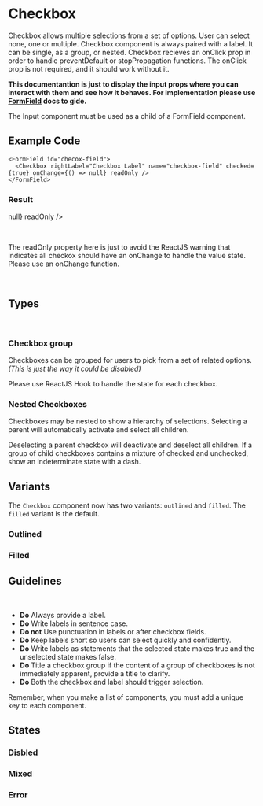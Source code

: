 
# Checkbox

Checkbox allows multiple selections from a set of options. User can select none, one or multiple.
Checkbox component is always paired with a label. It can be single, as a group, or nested.
Checkbox recieves an onClick prop in order to handle preventDefault or stopPropagation functions. The onClick prop is not required, and it should work without it.

**This documentantion is just to display the input props where you can interact with them and see how it behaves. For implementation please use [FormField](/?path=/docs/forms-form-fields--checkbox-field) docs to gide.**

<Alert title="Dev Note" severity="warning" icon="alert_warning">
  The Input component must be used as a child of a FormField component.
</Alert>

<Canvas>
  <Story id="controls-form-fields-checkbox-props--unchecked" />
</Canvas>

<ArgsTable of={Checkbox} />

## Example Code

```tsx
<FormField id="checox-field">
  <Checkbox rightLabel="Checkbox Label" name="checkbox-field" checked={true} onChange={() => null} readOnly />
</FormField>
```

### Result

<FormField id="checox-field">
  <Checkbox rightLabel="Checkbox Label" name="checkbox-field" checked={true} onChange={() => null} readOnly />
</FormField>

<p style={{ margin: 0 }}>&nbsp;</p>

<Alert title="Dev Note" severity="warning" icon="alert_warning">
  The readOnly property here is just to avoid the ReactJS warning that indicates all checkox should have an onChange to
  handle the value state. Please use an onChange function.
</Alert>

<p style={{ margin: 0 }}>&nbsp;</p>

## Types

<p style={{ margin: 0 }}>&nbsp;</p>

### Checkbox group

Checkboxes can be grouped for users to pick from a set of related options. _(This is just the way it could be disabled)_

<Canvas>
  <Story id="controls-form-fields-checkbox-props--group" />
</Canvas>

<Alert title="Dev Note" severity="warning" icon="alert_warning">
  Please use ReactJS Hook to handle the state for each checkbox.
</Alert>

### Nested Checkboxes

Checkboxes may be nested to show a hierarchy of selections. Selecting a parent will automatically activate and select all children.

Deselecting a parent checkbox will deactivate and deselect all children. If a group of child checkboxes contains a mixture of checked and unchecked, show an indeterminate state with a dash.

<Canvas>
  <Story id="controls-form-fields-checkbox-props--nested" />
</Canvas>

## Variants

The `Checkbox` component now has two variants: `outlined` and `filled`. The `filled` variant is the default.

### Outlined

<Canvas>
  <Story id="controls-form-fields-checkbox-props--checked-outlined" />
</Canvas>

### Filled

<Canvas>
  <Story id="controls-form-fields-checkbox-props--checked-filled" />
</Canvas>

## Guidelines

<p style={{ margin: 0 }}>&nbsp;</p>

- **Do** Always provide a label.
- **Do** Write labels in sentence case.
- **Do not** Use punctuation in labels or after checkbox fields.
- **Do** Keep labels short so users can select quickly and confidently.
- **Do** Write labels as statements that the selected state makes true and the unselected state makes false.
- **Do** Title a checkbox group if the content of a group of checkboxes is not immediately apparent, provide a title to clarify.
- **Do** Both the checkbox and label should trigger selection.

<Alert title="Dev Note" severity="warning" icon="alert_warning">
  Remember, when you make a list of components, you must add a unique key to each component.
</Alert>

## States

### Disbled

<Canvas>
  <Story id="controls-form-fields-checkbox-props--disabled-filled" />
</Canvas>

### Mixed

<Canvas>
  <Story id="controls-form-fields-checkbox-props--mixed-filled" />
</Canvas>

### Error

<Canvas>
  <Story id="controls-form-fields-checkbox-props--error" />
</Canvas>
